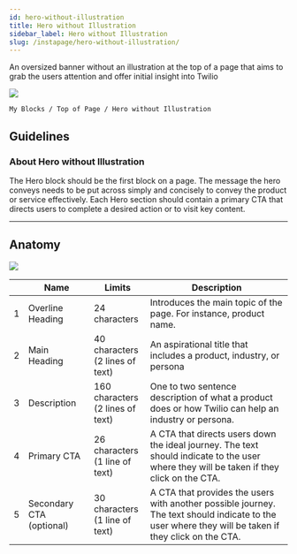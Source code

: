 ```yaml
---
id: hero-without-illustration
title: Hero without Illustration
sidebar_label: Hero without Illustration
slug: /instapage/hero-without-illustration/
---
```


An oversized banner without an illustration at the top of a page that aims to grab the users attention and offer initial insight into Twilio

![](./assets/hero-without-illustration.png)

```
My Blocks / Top of Page / Hero without Illustration
```

## Guidelines

### About Hero without Illustration

The Hero block should be the first block on a page. The message the hero conveys needs to be put across simply and concisely to convey the product or service effectively. Each Hero section should contain a primary CTA that directs users to complete a desired action or to visit key content.

---

## Anatomy

![](./assets/hero-without-illustration-annotated.png)

|     | Name                     | Limits                                  | Description                                                                                                                                          |
| --- | ------------------------ | --------------------------------------- | ---------------------------------------------------------------------------------------------------------------------------------------------------- |
| 1   | Overline Heading         | 24 characters                           | Introduces the main topic of the page. For instance, product name.                                                                                   |
| 2   | Main Heading             | 40 characters <br /> (2 lines of text)  | An aspirational title that includes a product, industry, or persona                                                                                  |
| 3   | Description              | 160 characters <br /> (2 lines of text) | One to two sentence description of what a product does or how Twilio can help an industry or persona.                                                |
| 4   | Primary CTA              | 26 characters <br /> (1 line of text)   | A CTA that directs users down the ideal journey. The text should indicate to the user where they will be taken if they click on the CTA.             |
| 5   | Secondary CTA (optional) | 30 characters <br /> (1 line of text)   | A CTA that provides the users with another possible journey. The text should indicate to the user where they will be taken if they click on the CTA. |
